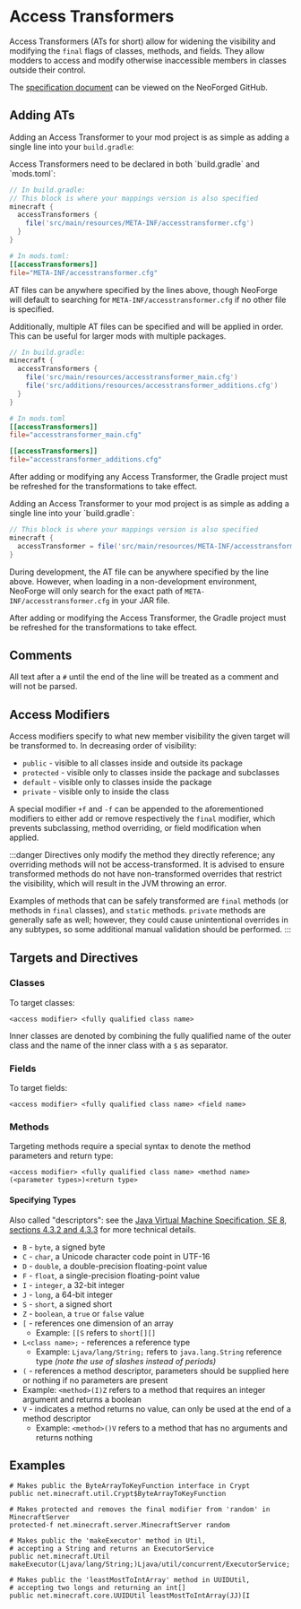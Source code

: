 
# Access Transformers

Access Transformers (ATs for short) allow for widening the visibility and modifying the `final` flags of classes, methods, and fields. They allow modders to access and modify otherwise inaccessible members in classes outside their control.

The [specification document][specs] can be viewed on the NeoForged GitHub.

## Adding ATs

Adding an Access Transformer to your mod project is as simple as adding a single line into your `build.gradle`:

<Tabs defaultValue="latest">
<TabItem value="latest" label="Latest">
Access Transformers need to be declared in both `build.gradle` and `mods.toml`:

```groovy
// In build.gradle:
// This block is where your mappings version is also specified
minecraft {
  accessTransformers {
    file('src/main/resources/META-INF/accesstransformer.cfg')
  }
}
```

```toml
# In mods.toml:
[[accessTransformers]]
file="META-INF/accesstransformer.cfg"
```

AT files can be anywhere specified by the lines above, though NeoForge will default to searching for `META-INF/accesstransformer.cfg` if no other file is specified.

Additionally, multiple AT files can be specified and will be applied in order. This can be useful for larger mods with multiple packages.

```groovy
// In build.gradle:
minecraft {
  accessTransformers {
    file('src/main/resources/accesstransformer_main.cfg')
    file('src/additions/resources/accesstransformer_additions.cfg')
  }
}
```

```toml
# In mods.toml
[[accessTransformers]]
file="accesstransformer_main.cfg"

[[accessTransformers]]
file="accesstransformer_additions.cfg"
```

After adding or modifying any Access Transformer, the Gradle project must be refreshed for the transformations to take effect.
</TabItem>

<TabItem value="1.20.1" label="1.20.1-47.1 and older">
Adding an Access Transformer to your mod project is as simple as adding a single line into your `build.gradle`:

```groovy
// This block is where your mappings version is also specified
minecraft {
  accessTransformer = file('src/main/resources/META-INF/accesstransformer.cfg')
}
```

During development, the AT file can be anywhere specified by the line above. However, when loading in a non-development environment, NeoForge will only search for the exact path of `META-INF/accesstransformer.cfg` in your JAR file.

After adding or modifying the Access Transformer, the Gradle project must be refreshed for the transformations to take effect.
</TabItem>
</Tabs>

## Comments

All text after a `#` until the end of the line will be treated as a comment and will not be parsed.

## Access Modifiers

Access modifiers specify to what new member visibility the given target will be transformed to. In decreasing order of visibility:

- `public` - visible to all classes inside and outside its package
- `protected` - visible only to classes inside the package and subclasses
- `default` - visible only to classes inside the package
- `private` - visible only to inside the class

A special modifier `+f` and `-f` can be appended to the aforementioned modifiers to either add or remove respectively the `final` modifier, which prevents subclassing, method overriding, or field modification when applied.

:::danger
Directives only modify the method they directly reference; any overriding methods will not be access-transformed. It is advised to ensure transformed methods do not have non-transformed overrides that restrict the visibility, which will result in the JVM throwing an error.

Examples of methods that can be safely transformed are `final` methods (or methods in `final` classes), and `static` methods. `private` methods are generally safe as well; however, they could cause unintentional overrides in any subtypes, so some additional manual validation should be performed.
:::

## Targets and Directives

### Classes
To target classes:
```
<access modifier> <fully qualified class name>
```
Inner classes are denoted by combining the fully qualified name of the outer class and the name of the inner class with a `$` as separator.

### Fields
To target fields:
```
<access modifier> <fully qualified class name> <field name>
```

### Methods
Targeting methods require a special syntax to denote the method parameters and return type:
```
<access modifier> <fully qualified class name> <method name>(<parameter types>)<return type>
```

#### Specifying Types

Also called "descriptors": see the [Java Virtual Machine Specification, SE 8, sections 4.3.2 and 4.3.3][jvmdescriptors] for more technical details.

- `B` - `byte`, a signed byte
- `C` - `char`, a Unicode character code point in UTF-16
- `D` - `double`, a double-precision floating-point value
- `F` - `float`, a single-precision floating-point value
- `I` - `integer`, a 32-bit integer
- `J` - `long`, a 64-bit integer
- `S` - `short`, a signed short
- `Z` - `boolean`, a `true` or `false` value
- `[` - references one dimension of an array
  - Example: `[[S` refers to `short[][]`
- `L<class name>;` - references a reference type
  - Example: `Ljava/lang/String;` refers to `java.lang.String` reference type _(note the use of slashes instead of periods)_
- `(` - references a method descriptor, parameters should be supplied here or nothing if no parameters are present
 - Example: `<method>(I)Z` refers to a method that requires an integer argument and returns a boolean
- `V` - indicates a method returns no value, can only be used at the end of a method descriptor
  - Example: `<method>()V` refers to a method that has no arguments and returns nothing

## Examples

```
# Makes public the ByteArrayToKeyFunction interface in Crypt
public net.minecraft.util.Crypt$ByteArrayToKeyFunction

# Makes protected and removes the final modifier from 'random' in MinecraftServer
protected-f net.minecraft.server.MinecraftServer random

# Makes public the 'makeExecutor' method in Util,
# accepting a String and returns an ExecutorService
public net.minecraft.Util makeExecutor(Ljava/lang/String;)Ljava/util/concurrent/ExecutorService;

# Makes public the 'leastMostToIntArray' method in UUIDUtil,
# accepting two longs and returning an int[]
public net.minecraft.core.UUIDUtil leastMostToIntArray(JJ)[I
```

[specs]: https://github.com/NeoForged/AccessTransformers/blob/main/FMLAT.md
[jvmdescriptors]: https://docs.oracle.com/javase/specs/jvms/se8/html/jvms-4.html#jvms-4.3.2
